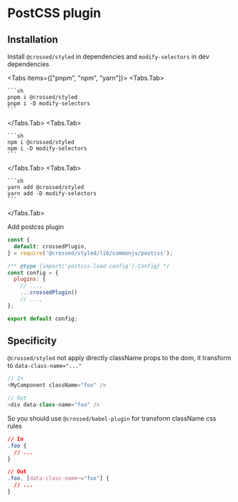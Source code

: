 
# PostCSS plugin

## Installation

Install `@crossed/styled` in dependencies and `modify-selectors` in dev dependencies

<Tabs items={["pnpm", "npm", "yarn"]}>
  <Tabs.Tab>

    ```sh
    pnpm i @crossed/styled
    pnpm i -D modify-selectors
    ```

  </Tabs.Tab>
  <Tabs.Tab>

    ```sh
    npm i @crossed/styled
    npm i -D modify-selectors
    ```

  </Tabs.Tab>
  <Tabs.Tab>
  
    ```sh
    yarn add @crossed/styled
    yarn add -D modify-selectors
    ```
  
  </Tabs.Tab>
</Tabs>

Add postcss plugin

```javascript filename="postcss.config.js"
const {
  default: crossedPlugin,
} = require('@crossed/styled/lib/commonjs/postcss');

/** @type {import('postcss-load-config').Config} */
const config = {
  plugins: {
    // ...,
    ...crossedPlugin()
    // ...,
};

export default config;
```

## Specificity

`@crossed/styled` not apply directly className props to the dom, it transform to `data-class-name="..."`
```typescript
// In
<MyComponent className="foo" />

// Out
<div data-class-name="foo" />
```
So you should use `@crossed/babel-plugin` for transform className css rules
```css
// In
.foo {
  // ...
}

// Out
.foo, [data-class-name~="foo"] {
  // ...
}
```